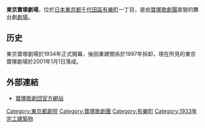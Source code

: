 {{japanese|image=Tokyo_Takarazuka_Building.JPG|japanese=東京宝塚劇場|kana=とうきょうたからずかげきじょう|romaji=Tokyo Takarazuka Gekijō}}

'''東京寶塚劇場'''，位於[[日本|日本]][[東京都|東京都]][[千代田區|千代田區]][[有樂町|有樂町]]一丁目，是由[[寶塚歌劇團|寶塚歌劇團]]直營的舞台劇[[劇場_(建築)|劇場]]。

== 历史 ==
東京寶塚劇場於1934年正式開幕，後因重建關係於1997年拆卸，現在所見的東京寶塚劇場於2001年1月1日落成。

== 外部連結 ==
{{commonscat|Tokyo Takarazuka Theater}}
*[http://kageki.hankyu.co.jp/theater/tt.html 寶塚歌劇団官方網站] {{Wayback|url=http://kageki.hankyu.co.jp/theater/tt.html |date=20150308214212 }}

{{寶塚歌劇團}}

{{DEFAULTSORT:Tokyo Takarazuka Gekijou}}
[[Category:東京都劇院|Category:東京都劇院]]
[[Category:寶塚歌劇團|Category:寶塚歌劇團]]
[[Category:有樂町|Category:有樂町]]
[[Category:1933年完工建築物|Category:1933年完工建築物]]